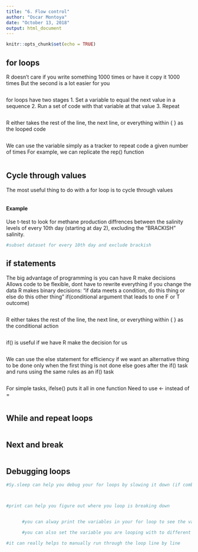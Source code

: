 ```yaml
---
title: "6. Flow control"
author: "Oscar Montoya"
date: "October 13, 2018"
output: html_document
---
```


```r
knitr::opts_chunk$set(echo = TRUE)
```

## for loops

R doesn't care if you write something 1000 times or have it copy it 1000 times
But the second is a lot easier for you

```r

```

for loops have two stages
1. Set a variable to equal the next value in a sequence
2. Run a set of code with that variable at that value
3. Repeat

```r

```

R either takes the rest of the line, the next line, or everything within { } as the looped code

```r




```

We can use the variable simply as a tracker to repeat code a given number of times
For example, we can replicate the rep() function

```r


```


## Cycle through values

The most useful thing to do with a for loop is to cycle through values

```r




```


#### Example
Use t-test to look for methane production diffrences between the salinity levels of every 10th day (starting at day 2), excluding the "BRACKISH" salinity.

```r
#subset dataset for every 10th day and exclude brackish

```



## if statements

The big advantage of programming is you can have R make decisions
Allows code to be flexible, dont have to rewrite everything if you change the data
R makes binary decisions: "if data meets a condition, do this thing or else do this other thing"
if(conditional argument that leads to one F or T outcome)

```r


```

R either takes the rest of the line, the next line, or everything within { } as the conditional action

```r


```

if() is useful if we have R make the decision for us

```r


```

We can use the else statement for efficiency if we want an alternative thing to be done only when the first thing is not done else goes after the if() task and runs using the same rules as an if() task

```r


```

For simple tasks, ifelse() puts it all in one function
Need to use <- instead of =

```r



```


## While and repeat loops

```r

```


## Next and break

```r

```


## Debugging loops

```r
#Sy.sleep can help you debug your for loops by slowing it down (if combined with a print or plot function)



#print can help you figure out where you loop is breaking down


      #you can alway print the variables in your for loop to see the value they reached when it stopped working or look at it's value in the environment

      #you can also set the variable you are looping with to different value to see what happens when you run lines of codes within your loop

#it can really helps to manually run through the loop line by line
```

